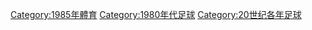 {{Commons category|1985 in association football}}

[[Category:1985年體育|Category:1985年體育]]
[[Category:1980年代足球|Category:1980年代足球]]
[[Category:20世纪各年足球|Category:20世纪各年足球]]